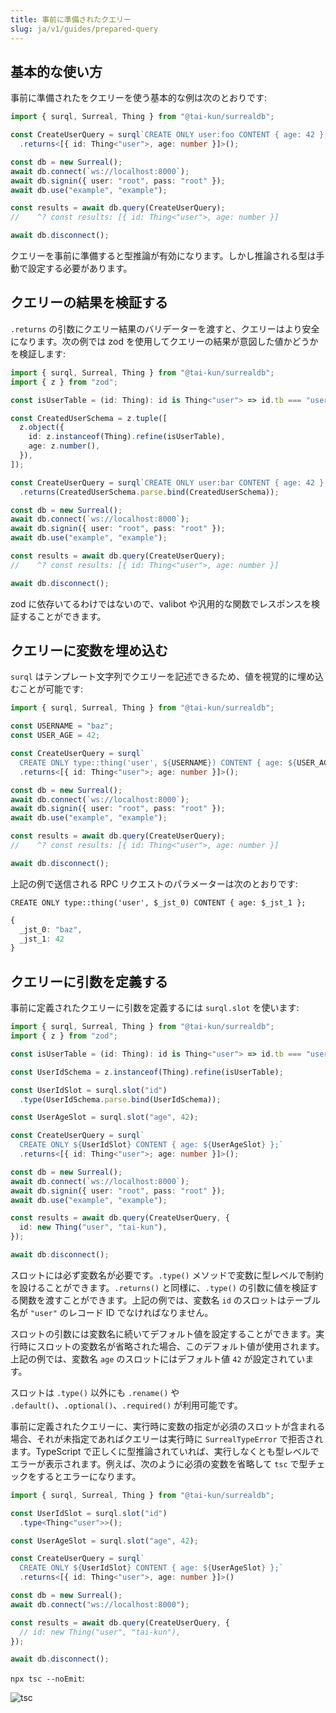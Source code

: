 ```yaml
---
title: 事前に準備されたクエリー
slug: ja/v1/guides/prepared-query
---
```


## 基本的な使い方

事前に準備されたをクエリーを使う基本的な例は次のとおりです:

```ts
import { surql, Surreal, Thing } from "@tai-kun/surrealdb";

const CreateUserQuery = surql`CREATE ONLY user:foo CONTENT { age: 42 };`
  .returns<[{ id: Thing<"user">, age: number }]>();

const db = new Surreal();
await db.connect(`ws://localhost:8000`);
await db.signin({ user: "root", pass: "root" });
await db.use("example", "example");

const results = await db.query(CreateUserQuery);
//    ^? const results: [{ id: Thing<"user">, age: number }]

await db.disconnect();
```

クエリーを事前に準備すると型推論が有効になります。しかし推論される型は手動で設定する必要があります。

## クエリーの結果を検証する

`.returns` の引数にクエリー結果のバリデーターを渡すと、クエリーはより安全になります。次の例では zod を使用してクエリーの結果が意図した値かどうかを検証します:

```ts
import { surql, Surreal, Thing } from "@tai-kun/surrealdb";
import { z } from "zod";

const isUserTable = (id: Thing): id is Thing<"user"> => id.tb === "user";

const CreatedUserSchema = z.tuple([
  z.object({
    id: z.instanceof(Thing).refine(isUserTable),
    age: z.number(),
  }),
]);

const CreateUserQuery = surql`CREATE ONLY user:bar CONTENT { age: 42 };`
  .returns(CreatedUserSchema.parse.bind(CreatedUserSchema));

const db = new Surreal();
await db.connect(`ws://localhost:8000`);
await db.signin({ user: "root", pass: "root" });
await db.use("example", "example");

const results = await db.query(CreateUserQuery);
//    ^? const results: [{ id: Thing<"user">, age: number }]

await db.disconnect();
```

zod に依存いてるわけではないので、valibot や汎用的な関数でレスポンスを検証することができます。

## クエリーに変数を埋め込む

`surql` はテンプレート文字列でクエリーを記述できるため、値を視覚的に埋め込むことが可能です:

```ts
import { surql, Surreal, Thing } from "@tai-kun/surrealdb";

const USERNAME = "baz";
const USER_AGE = 42;

const CreateUserQuery = surql`
  CREATE ONLY type::thing('user', ${USERNAME}) CONTENT { age: ${USER_AGE} };`
  .returns<[{ id: Thing<"user">; age: number }]>();

const db = new Surreal();
await db.connect(`ws://localhost:8000`);
await db.signin({ user: "root", pass: "root" });
await db.use("example", "example");

const results = await db.query(CreateUserQuery);
//    ^? const results: [{ id: Thing<"user">, age: number }]

await db.disconnect();
```

上記の例で送信される RPC リクエストのパラメーターは次のとおりです:

```text
CREATE ONLY type::thing('user', $_jst_0) CONTENT { age: $_jst_1 };
```

```ts
{
  _jst_0: "baz",
  _jst_1: 42
}
```

## クエリーに引数を定義する

事前に定義されたクエリーに引数を定義するには `surql.slot` を使います:

```ts
import { surql, Surreal, Thing } from "@tai-kun/surrealdb";
import { z } from "zod";

const isUserTable = (id: Thing): id is Thing<"user"> => id.tb === "user";

const UserIdSchema = z.instanceof(Thing).refine(isUserTable);

const UserIdSlot = surql.slot("id")
  .type(UserIdSchema.parse.bind(UserIdSchema));

const UserAgeSlot = surql.slot("age", 42);

const CreateUserQuery = surql`
  CREATE ONLY ${UserIdSlot} CONTENT { age: ${UserAgeSlot} };`
  .returns<[{ id: Thing<"user">; age: number }]>();

const db = new Surreal();
await db.connect(`ws://localhost:8000`);
await db.signin({ user: "root", pass: "root" });
await db.use("example", "example");

const results = await db.query(CreateUserQuery, {
  id: new Thing("user", "tai-kun"),
});

await db.disconnect();
```

スロットには必ず変数名が必要です。`.type()` メソッドで変数に型レベルで制約を設けることができます。`.returns()` と同様に、`.type()` の引数に値を検証する関数を渡すことができます。上記の例では、変数名 `id` のスロットはテーブル名が `"user"` のレコード ID でなければなりません。

スロットの引数には変数名に続いてデフォルト値を設定することができます。実行時にスロットの変数名が省略された場合、このデフォルト値が使用されます。上記の例では、変数名 `age` のスロットにはデフォルト値 `42` が設定されています。

スロットは `.type()` 以外にも `.rename()` や `.default()`、`.optional()`、`.required()` が利用可能です。

事前に定義されたクエリーに、実行時に変数の指定が必須のスロットが含まれる場合、それが未指定であればクエリーは実行時に `SurrealTypeError` で拒否されます。TypeScript で正しくに型推論されていれば、実行しなくとも型レベルでエラーが表示されます。例えば、次のように必須の変数を省略して `tsc` で型チェックをするとエラーになります。

```ts
import { surql, Surreal, Thing } from "@tai-kun/surrealdb";

const UserIdSlot = surql.slot("id")
  .type<Thing<"user">>();

const UserAgeSlot = surql.slot("age", 42);

const CreateUserQuery = surql`
  CREATE ONLY ${UserIdSlot} CONTENT { age: ${UserAgeSlot} };`
  .returns<[{ id: Thing<"user">, age: number }]>()

const db = new Surreal();
await db.connect("ws://localhost:8000");

const results = await db.query(CreateUserQuery, {
  // id: new Thing("user", "tai-kun"),
});

await db.disconnect();
```

`npx tsc --noEmit`:

![tsc](./tsc.png)
